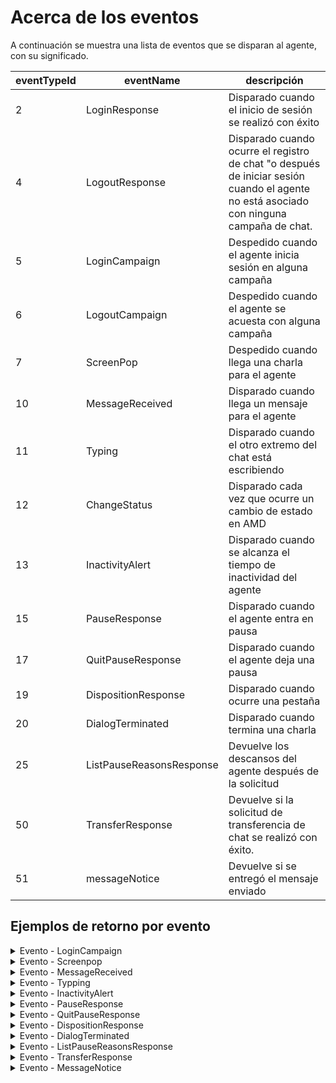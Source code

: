 # Acerca de los eventos

A continuación se muestra una lista de eventos que se disparan al agente, con su significado.

| eventTypeId | eventName | descripción |
| ----------- | --------- | ----------- |
| 2 | LoginResponse | Disparado cuando el inicio de sesión se realizó con éxito|
| 4 | LogoutResponse | Disparado cuando ocurre el registro de chat "o después de iniciar sesión cuando el agente no está asociado con ninguna campaña de chat.|
| 5 | LoginCampaign | Despedido cuando el agente inicia sesión en alguna campaña|
| 6 | LogoutCampaign | Despedido cuando el agente se acuesta con alguna campaña|
| 7 | ScreenPop | Despedido cuando llega una charla para el agente|
| 10 | MessageReceived | Disparado cuando llega un mensaje para el agente|
| 11 | Typing | Disparado cuando el otro extremo del chat está escribiendo|
| 12 | ChangeStatus | Disparado cada vez que ocurre un cambio de estado en AMD|
| 13 | InactivityAlert | Disparado cuando se alcanza el tiempo de inactividad del agente|
| 15 | PauseResponse | Disparado cuando el agente entra en pausa|
| 17 | QuitPauseResponse | Disparado cuando el agente deja una pausa|
| 19 | DispositionResponse | Disparado cuando ocurre una pestaña|
| 20 | DialogTerminated | Disparado cuando termina una charla|
| 25 | ListPauseReasonsResponse | Devuelve los descansos del agente después de la solicitud|
| 50 | TransferResponse | Devuelve si la solicitud de transferencia de chat se realizó con éxito.|
| 51 | messageNotice | Devuelve si se entregó el mensaje enviado|

## Ejemplos de retorno por evento

<details>
  <summary>Evento - LoginCampaign</summary>
  
  ```json
  {
    "eventTypeId": 5,
    "timestamp": "2024-04-26T15:35:10.9985663-03:00",
    "campaignId": 8,
    "eventData": {
        "agentId": 1099,
        "campaignId": 8,
        "campaignName": "WebChat Test",
        "campaignCode": ""
    },
    "channel": null
}
  ```
</details>
<details>
  <summary>Evento - Screenpop</summary>

  ```json
  {
    "eventTypeId": 7,
    "timestamp": "2024-04-26T14:11:37.3783724-03:00",
    "campaignId": 8,
    "eventData": {
        "dialogId": "010dc36f98000000",
        "journeyId": "010dc36f97000000",
        "campaignId": 8,
        "userNickName": "Olos Webchat",
        "conversation": {
            "botnckname": "EaglleHub",
            "usrnckname": "Olos Webchat",
            "conv": [
                {
                    "sender": 1,
                    "messageId": "1714151470260",
                    "text": "",
                    "instant": "2024-04-26 14:11:10.269",
                    "attachments": null
                },
                {
                    "sender": 1,
                    "messageId": "1714151470272",
                    "text": "as",
                    "instant": "2024-04-26 14:11:10.279",
                    "attachments": null
                },
                {
                    "sender": 0,
                    "messageId": "1714151470272-0-293",
                    "text": "Oi, aqui é o bot de homologação. O que você gostaria de fazer?\n\nhttp://www.google.com.br\n\nhttps://www.google.com.br#teste\n\nhttp://www.google.com.br#teste\n\n•IOS: http://apps.apple.com/br/app/samp/id1437529454 \n\n•Android: https://play.google.com/store/apps/details?id=com.solusappv2#",
                    "instant": "2024-04-26 14:11:10.294",
                    "attachments": null
                },
                {
                    "sender": 1,
                    "messageId": "1714151471510",
                    "text": "agente",
                    "instant": "2024-04-26 14:11:11.519",
                    "attachments": null
                },
                {
                    "sender": 0,
                    "messageId": "1714151471510-0-529",
                    "text": "Qual campanha vc quer usar?",
                    "instant": "2024-04-26 14:11:11.531",
                    "attachments": null
                },
                {
                    "sender": 1,
                    "messageId": "1714151472343",
                    "text": "8",
                    "instant": "2024-04-26 14:11:12.352",
                    "attachments": null
                }
            ]
        },
        "extraData": "{\"mailingName\":\"$mailing.tablename\",\"recordId\":\"$mailing.recordId\"}",
        "conversationId": "60cd4-4a-4a8-98f-4165c_11d1cfce86b"
    },
    "channel": "undefined"
}
  ```
</details>
<details>
  <summary>Evento - MessageReceived</summary>
  
  ```json
  {
    "eventTypeId": 10,
    "timestamp": "2024-04-26T15:38:41.9631702-03:00",
    "campaignId": 0,
    "eventData": {
        "agentId": 1099,
        "dialogId": "010dc383f3000000",
        "messageId": "1714156696947",
        "message": "Olá, tenho uma dúvida.",
        "sender": 1,
        "attachments": ""
    },
    "channel": "undefined"
}
  ```
</details>
<details>
  <summary>Evento - Typping</summary>
  
  ```json
  {
    "eventTypeId": 11,
    "timestamp": "2024-04-26T15:46:23.3177076-03:00",
    "campaignId": 0,
    "eventData": {
        "agentId": 1099,
        "dialogId": "010dc383f3000000"
    },
    "channel": "undefined"
}
  ```
</details>
<details>
  <summary>Evento - InactivityAlert</summary>
  
  ```json
  {
    "eventTypeId": 13,
    "timestamp": "2024-04-26T15:50:15.6895083-03:00",
    "campaignId": 0,
    "eventData": {
        "agentId": 1099,
        "dialogId": "010dc386ad000000",
        "message": "Olá, está por aí?"
    },
    "channel": "undefined"
}
  ```
</details>
<details>
  <summary>Evento - PauseResponse</summary>
  
  ```json
  {
    "eventTypeId": 15,
    "timestamp": "2024-04-26T15:55:03.7730282-03:00",
    "campaignId": 0,
    "eventData": {
        "agentId": 1099,
        "reasonId": 100,
        "reasonCode": null,
        "errorCode": 0,
        "errorMessage": null
    },
    "channel": null
}
  ```
</details>
<details>
  <summary>Evento - QuitPauseResponse</summary>
  
  ```json
  {
    "eventTypeId": 17,
    "timestamp": "2024-04-26T15:54:20.237865-03:00",
    "campaignId": 0,
    "eventData": {
        "agentId": 1099,
        "errorCode": 0,
        "errorMessage": null
    },
    "channel": null
}
  ```
</details>
<details>
  <summary>Evento - DispositionResponse</summary>
  
  ```json
  {
    "eventTypeId": 19,
    "timestamp": "2024-04-26T16:39:46.2684611-03:00",
    "campaignId": 0,
    "eventData": {
        "agentId": 1099,
        "dialogId": "010dc39245000000",
        "errorCode": 0,
        "errorMessage": null
    },
    "channel": null
}
  ```
</details>
<details>
  <summary>Evento - DialogTerminated</summary>
  
  ```json
  {
    "eventTypeId": 20,
    "timestamp": "2024-04-26T17:04:22.0682151-03:00",
    "campaignId": 0,
    "eventData": {
        "agentId": 1099,
        "dialogId": "010dc3980b000000",
        "dispositionId": 130,
        "dispositionCode": ""
    },
    "channel": "undefined"
}
  ```
</details>
<details>
  <summary>Evento - ListPauseReasonsResponse</summary>
  
  ```json
  {
    "eventTypeId": 25,
    "timestamp": "2024-04-26T17:11:56.9861754-03:00",
    "campaignId": 0,
    "eventData": {
        "errorCode": 0,
        "errorMessage": null,
        "agentId": 1099,
        "pauseReasons": [
            {
                "id": 100,
                "name": "Reuniao",
                "type": 1,
                "code": ""
            },
            {
                "id": 101,
                "name": "Almoco",
                "type": 2,
                "code": ""
            },
            {
                "id": 102,
                "name": "Lanche",
                "type": 2,
                "code": ""
            },
            {
                "id": 103,
                "name": "Saida Particular",
                "type": 2,
                "code": ""
            },
            {
                "id": 104,
                "name": "Banheiro",
                "type": 2,
                "code": ""
            },
            {
                "id": 105,
                "name": "Atendimento Recepcao",
                "type": 1,
                "code": ""
            },
            {
                "id": 106,
                "name": "Feedback",
                "type": 1,
                "code": ""
            },
            {
                "id": 107,
                "name": "Tabulacao",
                "type": 1,
                "code": ""
            },
            {
                "id": 108,
                "name": "Livre",
                "type": 1,
                "code": ""
            },
            {
                "id": 109,
                "name": "Carteirizacao",
                "type": 1,
                "code": ""
            }
        ]
    },
    "channel": null
}
  ```
</details>
<details>
  <summary>Evento - TransferResponse</summary>
  
  ```json
  {
    "eventTypeId": 50,
    "timestamp": "2024-04-26T17:38:51.6711518-03:00",
    "campaignId": 0,
    "eventData": {
        "agentId": 1099,
        "dialogId": "010dc3a010000000",
        "errorCode": 0,
        "errorMessage": null
    },
    "channel": null
}
  ```
</details>
<details>
  <summary>Evento - MessageNotice</summary>
  
  ```json
  {
    "eventTypeId": 51,
    "timestamp": "2024-04-26T17:39:24.986602-03:00",
    "campaignId": 0,
    "eventData": {
        "agentId": 1099,
        "dialogId": "010dc3a02b000000",
        "messageId": "010dc3a04c000000",
        "status": "SENT"
    },
    "channel": null
}
  ```
</details>